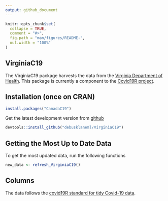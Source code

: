 ```yaml
---
output: github_document
---
```


<!-- README.md is generated from README.Rmd. Please edit that file -->

```r
knitr::opts_chunk$set(
  collapse = TRUE,
  comment = "#>",
  fig.path = "man/figures/README-",
  out.width = "100%"
)
```

## VirginiaC19

The VirginiaC19 package harvests the data from the [Virginia Department of Health](https://www.vdh.virginia.gov/coronavirus/). This package is currently a component to the [Covid19R project](https://github.com/Covid19R). 

## Installation (once on CRAN)

``` r
install.packages("CanadaC19")
```

Get the latest development version from [github](https://github.com/debusklaneml/VirginiaC19)

```r
devtools::install_github("debusklaneml/VirginiaC19")
```


## Getting the Most Up to Date Data

To get the most updated data, run the following functions

```r
new_data <- refresh_VirginiaC19()
```

## Columns

The data follows the [covid19R standard for tidy Covid-19 data](https://covid19r.github.io/documentation/data-format-standard.html). 
